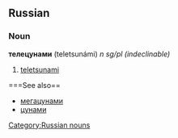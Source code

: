 ==Russian==
[[Category:Russian nouns]]
===Noun===
'''телецунами''' (teletsunámi) ''n sg/pl (indeclinable)''

#[[teletsunami]]

===See also==
*[[мегацунами]]
*[[цунами]]